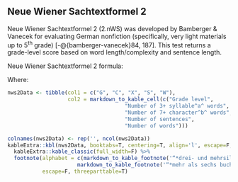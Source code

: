 ## Neue Wiener Sachtextformel 2\index{Neue Wiener Sachtextformel 2|ii} {#sec-neue-wiener-sachtextformel2}

Neue Wiener Sachtextformel 2 (2.nWS) was developed by Bamberger & Vanecek for evaluating German nonfiction (specifically, very light materials up to 5^th^ grade) [-@{bamberger-vanecek}84, 187]. This test returns a grade-level score based on word length/complexity and sentence length.

Neue Wiener Sachtextformel 2 formula:

\begin{align*}
  G = & 0.2007*((C/W)*100) + 0.1682*(W/S) + \\
      & 0.1373*((X/W)*100) - 2.779
\end{align*}

Where:

```r
nws2Data <- tibble(col1 = c("G", "C", "X", "S", "W"),
                   col2 = markdown_to_kable_cell(c("Grade level",
                                     "Number of 3+ syllable^a^ words",
                                     "Number of 7+ character^b^ words",
                                     "Number of sentences",
                                     "Number of words")))

colnames(nws2Data) <- rep('', ncol(nws2Data))
kableExtra::kbl(nws2Data, booktabs=T, centering=T, align='l', escape=F, linesep="") %>%
  kableExtra::kable_classic(full_width=F) %>%
  footnote(alphabet = c(markdown_to_kable_footnote('“*drei- und mehrsilbigen*”'),
                      markdown_to_kable_footnote('“*mehr als sechs buchstaben*”')),
           escape=F, threeparttable=T)
```

\newpage